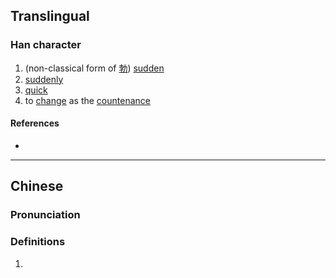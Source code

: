 {{character info}}
==Translingual==

===Han character===
{{Han char|rn=19|rad=力|as=07|sn=9|four=|canj=BDKS|ids=⿰孚力}}

# (non-classical form of [[勃]]) [[sudden]]
# [[suddenly]]
# [[quick]]
# to [[change]] as the [[countenance]]

====References====
* {{Han ref|kx=0147.380|hdz=10372.020|uh=351C|ud=13596}}

----

==Chinese==
{{zh-forms}}

===Pronunciation===
{{zh-pron
|m=bá
|c=but6
|cat=
}}

===Definitions===
{{zh-hanzi}}

# {{rfdef|zh}}